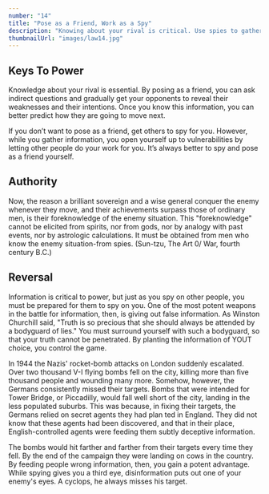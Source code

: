 ```yaml
---
number: "14"
title: "Pose as a Friend, Work as a Spy"
description: "Knowing about your rival is critical. Use spies to gather valuable information that will keep you a step ahead. Better still: Play the spy yourself. In polite social encounters, learn to probe. Ask indirect questions to get people to reveal their weaknesses and intentions. There is no occasion that is not an opportunity for artful spying."
thumbnailUrl: "images/law14.jpg"
---
```


## Keys To Power

Knowledge about your rival is essential. By posing as a friend, you can ask indirect questions and gradually get your opponents to reveal their weaknesses and their intentions. Once you know this information, you can better predict how they are going to move next. 

If you don’t want to pose as a friend, get others to spy for you. However, while you gather information, you open yourself up to vulnerabilities by letting other people do your work for you. It’s always better to spy and pose as a friend yourself.

## Authority

Now, the reason a brilliant sovereign and a wise general conquer the enemy whenever they move, and their achievements surpass those of ordinary men, is their foreknowledge of the enemy situation. This "foreknowledge" cannot be elicited from spirits, nor from gods, nor by analogy with past events, nor by astrologic calculations. It must be obtained from men who know the enemy situation-from spies. (Sun-tzu, The Art 0/ War, fourth century B.C.)

## Reversal

Information is critical to power, but just as you spy on other people, you must be prepared for them to spy on you. One of the most potent weapons in the battle for information, then, is giving out false information. As Winston Churchill said, "Truth is so precious that she should always be attended by a bodyguard of lies." You must surround yourself with such a bodyguard, so that your truth cannot be penetrated. By planting the information of YOUT choice, you control the game. 

In 1944 the Nazis' rocket-bomb attacks on London suddenly escalated. Over two thousand V-I flying bombs fell on the city, killing more than five thousand people and wounding many more. Somehow, however, the Germans consistently missed their targets. Bombs that were intended for Tower Bridge, or Piccadilly, would fall weIl short of the city, landing in the less populated suburbs. This was because, in fixing their targets, the Germans relied on secret agents they had plan ted in England. They did not know that these agents had been discovered, and that in their place, English-controlled agents were feeding them subtly deceptive information. 

The bombs would hit farther and farther from their targets every time they fell. By the end of the campaign they were landing on cows in the country. By feeding people wrong information, then, you gain a potent advantage. While spying gives you a third eye, disinformation puts out one of your enemy's eyes. A cyclops, he always misses his target.